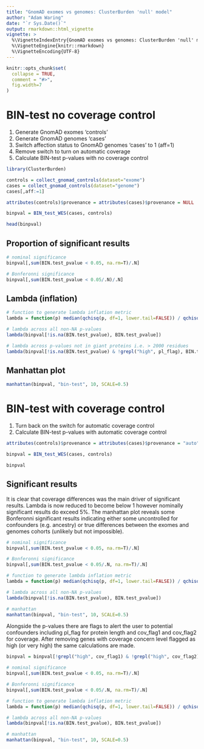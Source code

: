 ```yaml
---
title: "GnomAD exomes vs genomes: ClusterBurden 'null' model"
author: "Adam Waring"
date: "`r Sys.Date()`"
output: rmarkdown::html_vignette
vignette: >
  %\VignetteIndexEntry{GnomAD exomes vs genomes: ClusterBurden 'null' model}
  %\VignetteEngine{knitr::rmarkdown}
  %\VignetteEncoding{UTF-8}
---
```


```r
knitr::opts_chunk$set(
  collapse = TRUE,
  comment = "#>",
  fig.width=7
)
```


# BIN-test no coverage control  

1. Generate GnomAD exomes 'controls'
2. Generate GnomAD genomes 'cases'
3. Switch affection status to GnomAD genomes 'cases' to 1 (aff=1)
4. Remove switch to turn on automatic coverage 
5. Calculate BIN-test p-values with no coverage control

```r
library(ClusterBurden)

controls = collect_gnomad_controls(dataset="exome")
cases = collect_gnomad_controls(dataset="genome")
cases[,aff:=1]

attributes(controls)$provenance = attributes(cases)$provenance = NULL

binpval = BIN_test_WES(cases, controls)

head(binpval)


```

## Proportion of significant results 

```r
# nominal significance 
binpval[,sum(BIN.test_pvalue < 0.05, na.rm=T)/.N]

# Bonferonni significance 
binpval[,sum(BIN.test_pvalue < 0.05/.N)/.N]
```

## Lambda (inflation)

```r
# function to generate lambda inflation metric
lambda = function(p) median(qchisq(p, df=1, lower.tail=FALSE)) / qchisq(0.5, 1)

# lambda across all non-NA p-values
lambda(binpval[!is.na(BIN.test_pvalue), BIN.test_pvalue])

# lambda across p-values not in giant proteins i.e. > 2000 residues
lambda(binpval[!is.na(BIN.test_pvalue) & !grepl("high", pl_flag), BIN.test_pvalue])
```

## Manhattan plot

```r
manhattan(binpval, "bin-test", 10, SCALE=0.5)
```

# BIN-test with coverage control

1. Turn back on the switch for automatic coverage control
5. Calculate BIN-test p-values with automatic coverage control

```r
attributes(controls)$provenance = attributes(cases)$provenance = "auto"

binpval = BIN_test_WES(cases, controls)

binpval
```

## Significant results 

It is clear that coverage differences was the main driver of significant results. Lambda is now reduced to become below 1 however nominally significant results do exceed 5%. The manhattan plot reveals some Bonferonni significant results indicating either some uncontrolled for confounders (e.g. ancestry) or true differences between the exomes and genomes cohorts (unlikely but not impossible). 

```r
# nominal significance 
binpval[,sum(BIN.test_pvalue < 0.05, na.rm=T)/.N]

# Bonferonni significance 
binpval[,sum(BIN.test_pvalue < 0.05/.N, na.rm=T)/.N]

# function to generate lambda inflation metric
lambda = function(p) median(qchisq(p, df=1, lower.tail=FALSE)) / qchisq(0.5, 1)

# lambda across all non-NA p-values
lambda(binpval[!is.na(BIN.test_pvalue), BIN.test_pvalue])

# manhattan
manhattan(binpval, "bin-test", 10, SCALE=0.5)
```

Alongside the p-values there are flags to alert the user to potential confounders including pl_flag for protein length and cov_flag1 and cov_flag2 for coverage. After removing genes with coverage concern level flagged as high (or very high) the same calculations are made.

```r
binpval = binpval[!grepl("high", cov_flag1) & !grepl("high", cov_flag2) & !grepl("high", pl_flag)]

# nominal significance 
binpval[,sum(BIN.test_pvalue < 0.05, na.rm=T)/.N]

# Bonferonni significance 
binpval[,sum(BIN.test_pvalue < 0.05/.N, na.rm=T)/.N]

# function to generate lambda inflation metric
lambda = function(p) median(qchisq(p, df=1, lower.tail=FALSE)) / qchisq(0.5, 1)

# lambda across all non-NA p-values
lambda(binpval[!is.na(BIN.test_pvalue), BIN.test_pvalue])

# manhattan
manhattan(binpval, "bin-test", 10, SCALE=0.5)
```
